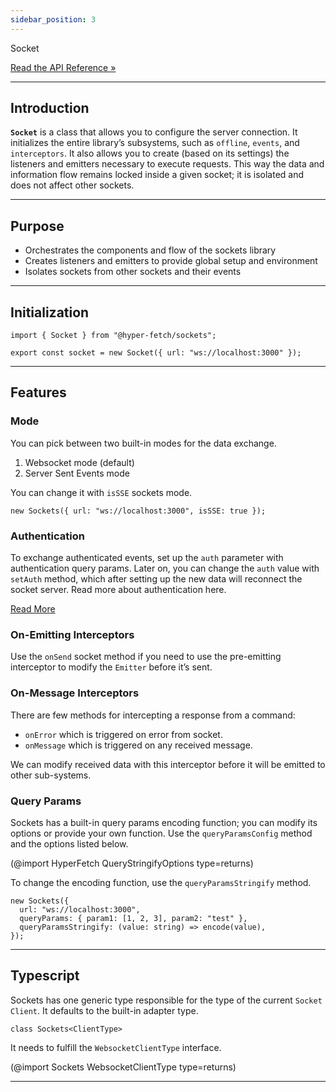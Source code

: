 ```yaml
---
sidebar_position: 3
---
```


<div class="api-link">
  <div class="api-link-title">Socket</div>
  <div class="api-link-sub-title">

[Read the API Reference »](/api/Sockets/Class/Socket.mdx)

  </div>
</div>

---

## Introduction

**`Socket`** is a class that allows you to configure the server connection. It initializes the entire library’s
subsystems, such as `offline`, `events`, and `interceptors`. It also allows you to create (based on its settings) the
listeners and emitters necessary to execute requests. This way the data and information flow remains locked inside a
given socket; it is isolated and does not affect other sockets.

---

## Purpose

- Orchestrates the components and flow of the sockets library
- Creates listeners and emitters to provide global setup and environment
- Isolates sockets from other sockets and their events

---

## Initialization

```tsx
import { Socket } from "@hyper-fetch/sockets";

export const socket = new Socket({ url: "ws://localhost:3000" });
```

---

## Features

### Mode

You can pick between two built-in modes for the data exchange.

1. Websocket mode (default)
2. Server Sent Events mode

You can change it with `isSSE` sockets mode.

```tsx
new Sockets({ url: "ws://localhost:3000", isSSE: true });
```

### Authentication

To exchange authenticated events, set up the `auth` parameter with authentication query params. Later on, you can change
the `auth` value with `setAuth` method, which after setting up the new data will reconnect the socket server. Read more
about authentication here.

[Read More](/guides/03-Sockets/Authentication.mdx)

### On-Emitting Interceptors

Use the `onSend` socket method if you need to use the pre-emitting interceptor to modify the `Emitter` before it’s sent.

### On-Message Interceptors

There are few methods for intercepting a response from a command:

- `onError` which is triggered on error from socket.
- `onMessage` which is triggered on any received message.

We can modify received data with this interceptor before it will be emitted to other sub-systems.

### Query Params

Sockets has a built-in query params encoding function; you can modify its options or provide your own function. Use the
`queryParamsConfig` method and the options listed below.

(@import HyperFetch QueryStringifyOptions type=returns)

To change the encoding function, use the `queryParamsStringify` method.

```tsx
new Sockets({
  url: "ws://localhost:3000",
  queryParams: { param1: [1, 2, 3], param2: "test" },
  queryParamsStringify: (value: string) => encode(value),
});
```

---

## Typescript

Sockets has one generic type responsible for the type of the current `Socket Client`. It defaults to the built-in
adapter type.

```tsx
class Sockets<ClientType>
```

It needs to fulfill the `WebsocketClientType` interface.

(@import Sockets WebsocketClientType type=returns)

---
